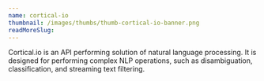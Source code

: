 ```yaml
---
name: cortical-io
thumbnail: /images/thumbs/thumb-cortical-io-banner.png
readMoreSlug:
---
```


Cortical.io is an API performing solution of natural language processing. It is designed for performing complex NLP operations, such as disambiguation, classification, and streaming text filtering.
